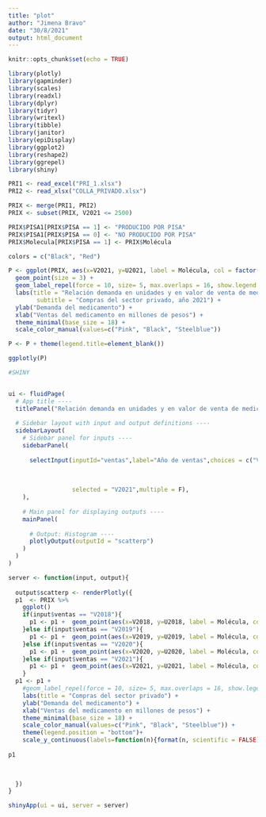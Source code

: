 ---
title: "plot"
author: "Jimena Bravo"
date: "30/8/2021"
output: html_document
---

```{r setup, include=FALSE}
knitr::opts_chunk$set(echo = TRUE)
```


```{r}
library(plotly)
library(gapminder)
library(scales)
library(readxl)
library(dplyr)
library(tidyr)
library(writexl)
library(tibble)
library(janitor)
library(epiDisplay)
library(ggplot2)
library(reshape2)
library(ggrepel)
library(shiny)
```


```{r}
PRI1 <- read_excel("PRI_1.xlsx")
PRI2 <- read_xlsx("COLLA_PRIVADO.xlsx")

PRIX <- merge(PRI1, PRI2)
PRIX <- subset(PRIX, V2021 <= 2500)

PRIX$PISA1[PRIX$PISA == 1] <- "PRODUCIDO POR PISA" 
PRIX$PISA1[PRIX$PISA == 0] <- "NO PRODUCIDO POR PISA" 
PRIX$Molecula[PRIX$PISA == 1] <- PRIX$Molécula

colors = c("Black", "Red")
```


```{r}
P <- ggplot(PRIX, aes(x=V2021, y=U2021, label = Molécula, col = factor(PISA1), shape = factor(PISA1))) + 
  geom_point(size = 3) +  
  geom_label_repel(force = 10, size= 5, max.overlaps = 16, show.legend = F) + 
  labs(title = "Relación demanda en unidades y en valor de venta de medicamentos en México",
        subtitle = "Compras del sector privado, año 2021") + 
  ylab("Demanda del medicamento") + 
  xlab("Ventas del medicamento en millones de pesos") + 
  theme_minimal(base_size = 18) + 
  scale_color_manual(values=c("Pink", "Black", "Steelblue"))

P <- P + theme(legend.title=element_blank())

ggplotly(P)

```


```{r}
#SHINY


ui <- fluidPage(
  # App title ----
  titlePanel("Relación demanda en unidades y en valor de venta de medicamentos en México"),
  
  # Sidebar layout with input and output definitions ----
  sidebarLayout(
    # Sidebar panel for inputs ----
    sidebarPanel(
      
      selectInput(inputId="ventas",label="Año de ventas",choices = c("V2018"="V2018",
                                                                        "V2019"="V2019",
                                                                        "V2020"="V2020",
                                                                        "V2021"="V2021"),
                  selected = "V2021",multiple = F),
    ),
    
    # Main panel for displaying outputs ----
    mainPanel(
      
      # Output: Histogram ----
      plotlyOutput(outputId = "scatterp")
    )
  )
)

server <- function(input, output){
  
  output$scatterp <- renderPlotly({
  p1  <- PRIX %>% 
    ggplot()
    if(input$ventas == "V2018"){
      p1 <- p1 +  geom_point(aes(x=V2018, y=U2018, label = Molécula, col = factor(PISA1), shape = factor(PISA1)),size = 3, show.legend=FALSE)
    }else if(input$ventas == "V2019"){
      p1 <- p1 +  geom_point(aes(x=V2019, y=U2019, label = Molécula, col = factor(PISA1), shape = factor(PISA1)),size = 3, show.legend=FALSE)
    }else if(input$ventas == "V2020"){
      p1 <- p1 +  geom_point(aes(x=V2020, y=U2020, label = Molécula, col = factor(PISA1), shape = factor(PISA1)),size = 3, show.legend=FALSE)
    }else if(input$ventas == "V2021"){
      p1 <- p1 +  geom_point(aes(x=V2021, y=U2021, label = Molécula, col = factor(PISA1), shape = factor(PISA1)),size = 3, show.legend=FALSE)
    }
  p1 <- p1 + 
    #geom_label_repel(force = 10, size= 5, max.overlaps = 16, show.legend = F) + 
    labs(title = "Compras del sector privado") + 
    ylab("Demanda del medicamento") + 
    xlab("Ventas del medicamento en millones de pesos") + 
    theme_minimal(base_size = 18) + 
    scale_color_manual(values=c("Pink", "Black", "Steelblue")) +
    theme(legend.position = "bottom")+
    scale_y_continuous(labels=function(n){format(n, scientific = FALSE)})
  
p1
 

  
  })
}

shinyApp(ui = ui, server = server)



```


